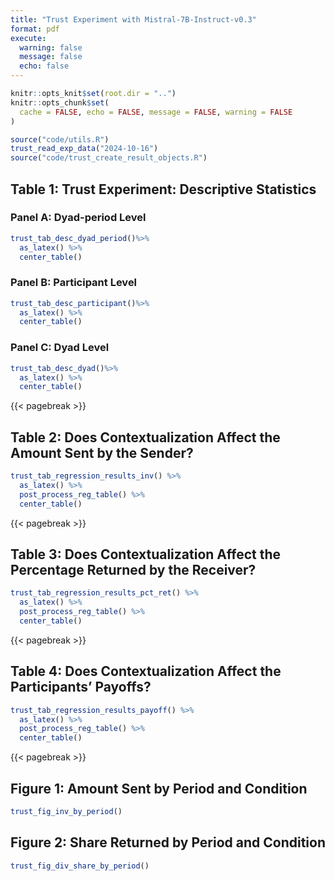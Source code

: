 ```yaml
---
title: "Trust Experiment with Mistral-7B-Instruct-v0.3"
format: pdf  
execute: 
  warning: false
  message: false
  echo: false
---
```


```r
knitr::opts_knit$set(root.dir = "..")
knitr::opts_chunk$set(
  cache = FALSE, echo = FALSE, message = FALSE, warning = FALSE
)
```

```r
source("code/utils.R")
trust_read_exp_data("2024-10-16")
source("code/trust_create_result_objects.R")
```

## Table 1: Trust Experiment: Descriptive Statistics

### Panel A: Dyad-period Level

```r
trust_tab_desc_dyad_period()%>%
  as_latex() %>%
  center_table()
```

### Panel B: Participant Level

```r
trust_tab_desc_participant()%>%
  as_latex() %>%
  center_table()
```

### Panel C: Dyad Level

```r
trust_tab_desc_dyad()%>%
  as_latex() %>%
  center_table()
```

{{< pagebreak >}}


## Table 2: Does Contextualization Affect the Amount Sent by the Sender?

```r
trust_tab_regression_results_inv() %>%
  as_latex() %>%
  post_process_reg_table() %>%
  center_table()
```

{{< pagebreak >}}


## Table 3: Does Contextualization Affect the Percentage Returned by the Receiver?

```r
trust_tab_regression_results_pct_ret() %>%
  as_latex() %>%
  post_process_reg_table() %>%
  center_table()
```

{{< pagebreak >}}


## Table 4: Does Contextualization Affect the Participants’ Payoffs?

```r
trust_tab_regression_results_payoff() %>%
  as_latex() %>%
  post_process_reg_table() %>%
  center_table()
```

{{< pagebreak >}}


## Figure 1: Amount Sent by Period and Condition

```r
trust_fig_inv_by_period()
```


## Figure 2: Share Returned by Period and Condition

```r
trust_fig_div_share_by_period()
```


